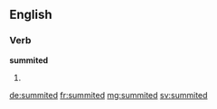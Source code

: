 ==English==

===Verb===
'''summited'''

# {{past of|summit}}

[[de:summited]]
[[fr:summited]]
[[mg:summited]]
[[sv:summited]]